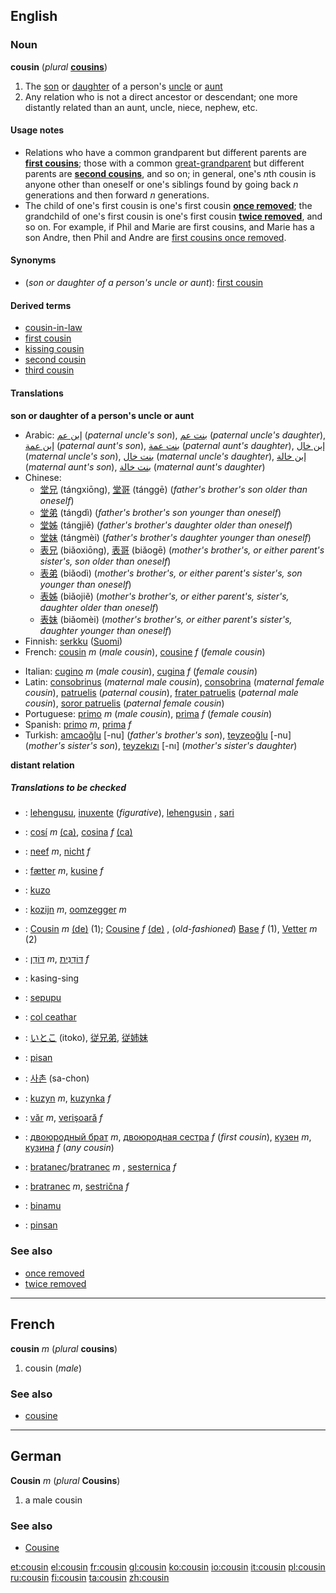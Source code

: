 ==English==
===Noun===
{{en-noun-reg}}
'''cousin''' (''plural'' '''[[cousins]]''')

#The [[son]] or [[daughter]] of a person's [[uncle]] or [[aunt]]
#Any relation who is not a direct ancestor or descendant; one more distantly related than an aunt, uncle, niece, nephew, etc.

====Usage notes====
*Relations who have a common grandparent but different parents are '''[[first cousin]]s'''; those with a common [[great-grandparent]] but different parents are '''[[second cousin]]s''', and so on; in general, one's ''n''th cousin is anyone other than oneself or one's siblings found by going back ''n'' generations and then forward ''n'' generations.
*The child of one's first cousin is one's first cousin '''[[once removed]]'''; the grandchild of one's first cousin is one's first cousin '''[[twice removed]]''', and so on. For example, if Phil and Marie are first cousins, and Marie has a son Andre, then Phil and Andre are [[first cousin once removed|first cousins once removed]].

====Synonyms====
*(''son or daughter of a person's uncle or aunt''): [[first cousin]]

====Derived terms====
*[[cousin-in-law]]
*[[first cousin]]
*[[kissing cousin]]
*[[second cousin]]
*[[third cousin]]

====Translations====
'''son or daughter of a person's uncle or aunt'''
{{top}}
*Arabic: [[إبن عم]] (''paternal uncle's son''), [[بنت عم]] (''paternal uncle's daughter''), [[إبن عمة]] (''paternal aunt's son''), [[بنت عمة]] (''paternal aunt's daughter''), [[إبن خال]] (''maternal uncle's son''), [[بنت خال]] (''maternal uncle's daughter''), [[إبن خالة]] (''maternal aunt's son''), [[بنت خالة]] (''maternal aunt's daughter'')
*Chinese:
**[[堂兄]] (tángxiōng), [[堂哥]] (tánggē) (''father's brother's son older than oneself'')
**[[堂弟]] (tángdì) (''father's brother's son younger than oneself'')
**[[堂姊]] (tángjiě) (''father's brother's daughter older than oneself'')
**[[堂妹]] (tángmèi) (''father's brother's daughter younger than oneself'')
**[[表兄]] (biǎoxiōng), [[表哥]] (biǎogē) (''mother's brother's, or either parent's sister's, son older than oneself'')
**[[表弟]] (biǎodì) (''mother's brother's, or either parent's sister's, son younger than oneself'')
**[[表姊]] (biǎojiě) (''mother's brother's, or either parent's, sister's, daughter older than oneself'')
**[[表妹]] (biǎomèi) (''mother's brother's, or either parent's sister's, daughter younger than oneself'')
*Finnish: [[serkku]] ([[:fi:serkku|Suomi]])
*French: [[cousin#French|cousin]] ''m'' (''male cousin''), [[cousine]] ''f'' (''female cousin'')
{{mid}}
*Italian: [[cugino]] ''m'' (''male cousin''), [[cugina]] ''f'' (''female cousin'')
*Latin: [[consobrinus]] (''maternal male cousin''), [[consobrina]] (''maternal female cousin''), [[patruelis]] (''paternal cousin''), [[frater patruelis]] (''paternal male cousin''), [[soror patruelis]] (''paternal female cousin'')
*Portuguese: [[primo#Portuguese|primo]] ''m'' (''male cousin''), [[prima#Portuguese|prima]] ''f'' (''female cousin'')
*Spanish: [[primo#Spanish|primo]] ''m'', [[prima#Spanish|prima]] ''f'' 
*Turkish: [[amcaoğlu]] [-nu] (''father's brother's son''), [[teyzeoğlu]] [-nu] (''mother's sister's son''), [[teyzekızı]] [-nı] (''mother's sister's daughter'')
{{bottom}}

'''distant relation'''
{{top}}
{{mid}}
{{bottom}}

=====Translations to be checked=====
<!--Remove this section once all of the translations below have been moved into the tables above.-->
{{checktrans}}
*{{ttbc|Basque}}: [[lehengusu]], [[inuxente]] (''figurative''), [[lehengusin]] , [[sari]]
*{{ttbc|Catalan}}: [[cosí]] ''m'' [[:ca:cosí|(ca)]], [[cosina]] ''f'' [[:ca:cosina|(ca)]]
*{{ttbc|Dutch}}: [[neef]] ''m'', [[nicht#Dutch|nicht]] ''f''
*{{ttbc|Danish}}: [[fætter]] ''m'', [[kusine]] ''f''
*{{ttbc|Esperanto}}: [[kuzo]]
*{{ttbc|Flemish}}: [[kozijn]] ''m'', [[oomzegger]] ''m''
*{{ttbc|German}}: [[Cousin]] ''m'' [[:de:Cousin|(de)]] (1); [[Cousine]] ''f'' [[:de:Cousine|(de)]] , (''old-fashioned'') [[:de:Base|Base]] ''f'' (1), [[Vetter]] ''m'' (2)
*{{ttbc|Hebrew}}: [[דּוֹדָן]] ''m'', [[דּוֹדָנִית]] ''f''
*{{ttbc|Ibaloi}}: kasing-sing
*{{ttbc|Indonesian}}: [[sepupu]] 
*{{ttbc|Irish}}: [[col ceathar]]
*{{ttbc|Japanese}}: [[いとこ]] (itoko), [[従兄弟]], [[従姉妹]]
*{{ttbc|Kapampangan}}: [[pisan]]
*{{ttbc|Korean}}: [[사촌]] (sa-chon)
*{{ttbc|Polish}}: [[kuzyn]] ''m'', [[kuzynka]] ''f''
*{{ttbc|Romanian}}: [[văr]] ''m'', [[verişoară]] ''f''
*{{ttbc|Russian}}:  [[двоюродный брат]] ''m'', [[двоюродная сестра]] ''f'' (''first cousin''), [[кузен]] ''m'', [[кузина]] ''f'' (''any cousin'')
*{{ttbc|Slovak}}: [[bratanec#Slovak|bratanec]]/[[bratranec#Slovak|bratranec]] ''m'' , [[sesternica#Slovak|sesternica]] ''f''
*{{ttbc|Slovene}}: [[bratranec]] ''m'', [[sestrična]] ''f''
*{{ttbc|Swahili}}: [[binamu]]
*{{ttbc|Tagalog}}: [[pinsan]]

===See also===
*[[once removed]]
*[[twice removed]]

----
==French==
'''cousin''' ''m'' (''plural'' '''cousins''')

#cousin (''male'')

===See also===
*[[cousine#French|cousine]]

----
==German==
'''Cousin''' ''m'' (''plural'' '''Cousins''')

# a male cousin

===See also===
*[[Cousine#German|Cousine]]

[[et:cousin]]
[[el:cousin]]
[[fr:cousin]]
[[gl:cousin]]
[[ko:cousin]]
[[io:cousin]]
[[it:cousin]]
[[pl:cousin]]
[[ru:cousin]]
[[fi:cousin]]
[[ta:cousin]]
[[zh:cousin]]